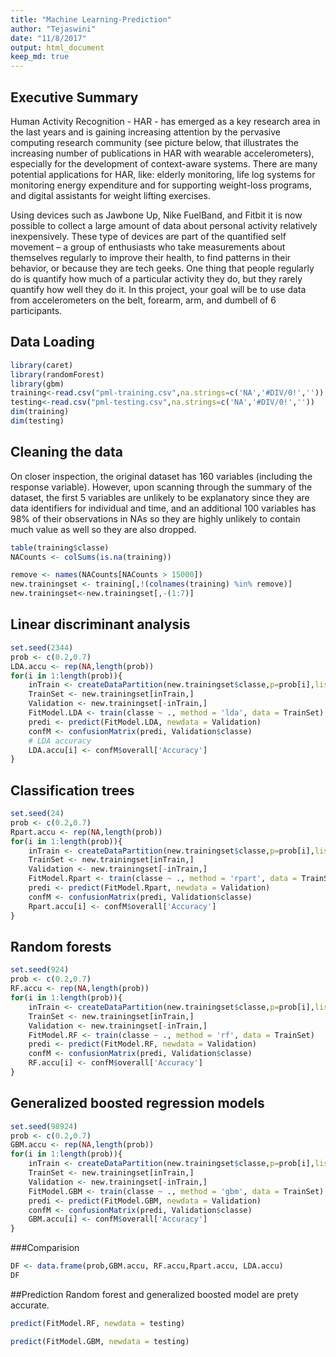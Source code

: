 ```yaml
---
title: "Machine Learning-Prediction"
author: "Tejaswini"
date: "11/8/2017"
output: html_document
keep_md: true
---
```

## Executive Summary

Human Activity Recognition - HAR - has emerged as a key research area in the last years and is gaining increasing attention by the pervasive computing research community (see picture below, that illustrates the increasing number of publications in HAR with wearable accelerometers), especially for the development of context-aware systems. There are many potential applications for HAR, like: elderly monitoring, life log systems for monitoring energy expenditure and for supporting weight-loss programs, and digital assistants for weight lifting exercises.

Using devices such as Jawbone Up, Nike FuelBand, and Fitbit it is now possible to collect a large amount of data about personal activity relatively inexpensively. These type of devices are part of the quantified self movement – a group of enthusiasts who take measurements about themselves regularly to improve their health, to find patterns in their behavior, or because they are tech geeks. One thing that people regularly do is quantify how much of a particular activity they do, but they rarely quantify how well they do it. In this project, your goal will be to use data from accelerometers on the belt, forearm, arm, and dumbell of 6 participants.

## Data Loading

```r
library(caret)
library(randomForest)
library(gbm)
training<-read.csv("pml-training.csv",na.strings=c('NA','#DIV/0!',''))
testing<-read.csv("pml-testing.csv",na.strings=c('NA','#DIV/0!',''))
dim(training)
dim(testing)
```

## Cleaning the data
On closer inspection, the original dataset has 160 variables (including the response variable). However, upon scanning through the summary of the dataset, the first 5 variables are unlikely to be explanatory since they are data identifiers for individual and time, and an additional 100 variables has 98% of their observations in NAs so they are highly unlikely to contain much value as well so they are also dropped.

```r
table(training$classe)
NACounts <- colSums(is.na(training))

remove <- names(NACounts[NACounts > 15000])
new.trainingset <- training[,!(colnames(training) %in% remove)]
new.trainingset<-new.trainingset[,-(1:7)]
```

## Linear discriminant analysis
```r
set.seed(2344)
prob <- c(0.2,0.7)
LDA.accu <- rep(NA,length(prob))
for(i in 1:length(prob)){
    inTrain <- createDataPartition(new.trainingset$classe,p=prob[i],list=F)
    TrainSet <- new.trainingset[inTrain,]
    Validation <- new.trainingset[-inTrain,]
    FitModel.LDA <- train(classe ~ ., method = 'lda', data = TrainSet)
    predi <- predict(FitModel.LDA, newdata = Validation)
    confM <- confusionMatrix(predi, Validation$classe)
    # LDA accuracy
    LDA.accu[i] <- confM$overall['Accuracy']
}
```
## Classification trees

```r
set.seed(24)
prob <- c(0.2,0.7)
Rpart.accu <- rep(NA,length(prob))
for(i in 1:length(prob)){
    inTrain <- createDataPartition(new.trainingset$classe,p=prob[i],list=F)
    TrainSet <- new.trainingset[inTrain,]
    Validation <- new.trainingset[-inTrain,]
    FitModel.Rpart <- train(classe ~ ., method = 'rpart', data = TrainSet)
    predi <- predict(FitModel.Rpart, newdata = Validation)
    confM <- confusionMatrix(predi, Validation$classe)
    Rpart.accu[i] <- confM$overall['Accuracy']
}
```

## Random forests

```r
set.seed(924)
prob <- c(0.2,0.7)
RF.accu <- rep(NA,length(prob))
for(i in 1:length(prob)){
    inTrain <- createDataPartition(new.trainingset$classe,p=prob[i],list=F)
    TrainSet <- new.trainingset[inTrain,]
    Validation <- new.trainingset[-inTrain,]
    FitModel.RF <- train(classe ~ ., method = 'rf', data = TrainSet)
    predi <- predict(FitModel.RF, newdata = Validation)
    confM <- confusionMatrix(predi, Validation$classe)
    RF.accu[i] <- confM$overall['Accuracy']
}
```

## Generalized boosted regression models
```r
set.seed(98924)
prob <- c(0.2,0.7)
GBM.accu <- rep(NA,length(prob))
for(i in 1:length(prob)){
    inTrain <- createDataPartition(new.trainingset$classe,p=prob[i],list=F)
    TrainSet <- new.trainingset[inTrain,]
    Validation <- new.trainingset[-inTrain,]
    FitModel.GBM <- train(classe ~ ., method = 'gbm', data = TrainSet)
    predi <- predict(FitModel.GBM, newdata = Validation)
    confM <- confusionMatrix(predi, Validation$classe)
    GBM.accu[i] <- confM$overall['Accuracy']
}
```

###Comparision
```r
DF <- data.frame(prob,GBM.accu, RF.accu,Rpart.accu, LDA.accu)
DF
```

##Prediction
Random forest and generalized boosted model are prety accurate.
```r
predict(FitModel.RF, newdata = testing)
```
```r
predict(FitModel.GBM, newdata = testing)
```
